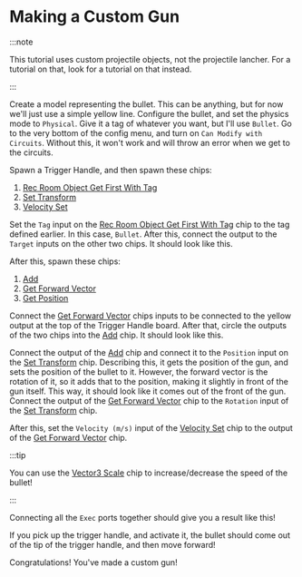 # Making a Custom Gun
:::note

This tutorial uses custom projectile objects, not the projectile lancher.
For a tutorial on that, look for a tutorial on that instead.

:::

Create a model representing the bullet. This can be anything, but for now we'll just use a simple yellow line.
Configure the bullet, and set the physics mode to `Physical`. Give it a tag of whatever you want, but I'll use `Bullet`.
Go to the very bottom of the config menu, and turn on `Can Modify with Circuits`.
Without this, it won't work and will throw an error when we get to the circuits.

<GuideMedia fileName="ModifyCircuits.png" fileType="image" />

Spawn a Trigger Handle, and then spawn these chips:
1. [Rec Room Object Get First With Tag](/docs/chips/43ff2d3c-c3aa-45bc-a7b7-01587c8a61f6)
2. [Set Transform](/docs/chips/6873f341-1ae8-4ddd-9f8c-892a977ef974)
3. [Velocity Set](/docs/chips/ea00c655-56ff-4406-8d65-b8399e6d0169)

Set the `Tag` input on the [Rec Room Object Get First With Tag](/docs/chips/43ff2d3c-c3aa-45bc-a7b7-01587c8a61f6) chip to the tag defined earlier. In this case, `Bullet`.
After this, connect the output to the `Target` inputs on the other two chips. It should look like this.

<GuideMedia fileName="Progress1.png" fileType="image" />

After this, spawn these chips:
1. [Add](/docs/chips/0ccb153c-dd08-4f22-80fd-9d8c5940928c)
2. [Get Forward Vector](/docs/chips/4536e1df-1138-4a2c-9117-475bb3f38eae)
3. [Get Position](/docs/chips/5f6a8ee8-8a87-4da2-851f-fda89cc62344)

Connect the [Get Forward Vector](/docs/chips/4536e1df-1138-4a2c-9117-475bb3f38eae) chips inputs to be connected to the yellow output at the top of the Trigger Handle board.
After that, circle the outputs of the two chips into the [Add](/docs/chips/0ccb153c-dd08-4f22-80fd-9d8c5940928c) chip. It should look like this.

<GuideMedia fileName="Progress2.png" fileType="image" />

Connect the output of the [Add](/docs/chips/0ccb153c-dd08-4f22-80fd-9d8c5940928c) chip and connect it to the `Position` input on the [Set Transform](/docs/chips/6873f341-1ae8-4ddd-9f8c-892a977ef974) chip.
Describing this, it gets the position of the gun, and sets the position of the bullet to it. However, the forward vector is the rotation of it, so it adds that to the position, making it slightly in front of the gun itself. This way, it should look like it comes out of the front of the gun. 
Connect the output of the [Get Forward Vector](/docs/chips/4536e1df-1138-4a2c-9117-475bb3f38eae) chip to the `Rotation` input of the [Set Transform](/docs/chips/6873f341-1ae8-4ddd-9f8c-892a977ef974) chip.

After this, set the `Velocity (m/s)` input of the [Velocity Set](/docs/chips/ea00c655-56ff-4406-8d65-b8399e6d0169) chip to the output of the [Get Forward Vector](/docs/chips/4536e1df-1138-4a2c-9117-475bb3f38eae) chip.

:::tip

You can use the [Vector3 Scale](/docs/chips/87aa17b1-7760-4b07-8c44-a2d530590597) chip to increase/decrease the speed of the bullet!

:::

Connecting all the `Exec` ports together should give you a result like this!

<GuideMedia fileName="Progress3.png" fileType="image" />

If you pick up the trigger handle, and activate it, the bullet should come out of the tip of the trigger handle, and then move forward!

Congratulations! You've made a custom gun!